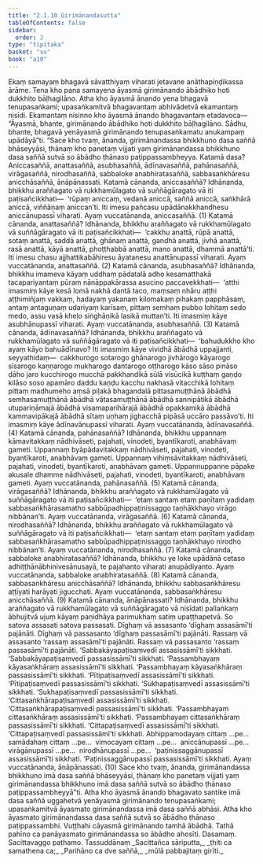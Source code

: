 ```yaml
---
title: "2.1.10 Girimānandasutta"
tableOfContents: false
sidebar:
  order: 2
type: "tipitaka"
basket: "su"
book: "a10"
---
```



<DynamicBreadcrumb />

<Division number="60" book="a10">

<Paragraph number="428" book="a10">
Ekaṃ samayaṃ bhagavā sāvatthiyaṃ viharati jetavane anāthapiṇḍikassa ārāme. Tena kho pana samayena āyasmā girimānando ābādhiko hoti dukkhito bāḷhagilāno. Atha kho āyasmā ānando yena bhagavā tenupasaṅkami; upasaṅkamitvā bhagavantaṃ abhivādetvā ekamantaṃ nisīdi. Ekamantaṃ nisinno kho āyasmā ānando bhagavantaṃ etadavoca—
</Paragraph>

<Paragraph number="429" book="a10">
“Āyasmā, bhante, girimānando ābādhiko hoti dukkhito bāḷhagilāno. Sādhu, bhante, bhagavā yenāyasmā girimānando tenupasaṅkamatu anukampaṃ upādāyā”ti. “Sace kho tvaṃ, ānanda, girimānandassa bhikkhuno dasa saññā bhāseyyāsi, ṭhānaṃ kho panetaṃ vijjati yaṃ girimānandassa bhikkhuno dasa saññā sutvā so ābādho ṭhānaso paṭippassambheyya.
</Paragraph>

<Paragraph number="430" book="a10">
Katamā dasa? Aniccasaññā, anattasaññā, asubhasaññā, ādīnavasaññā, pahānasaññā, virāgasaññā, nirodhasaññā, sabbaloke anabhiratasaññā, sabbasaṅkhāresu anicchāsaññā, ānāpānassati.
</Paragraph>

<Paragraph number="431" book="a10">
Katamā cānanda, aniccasaññā? Idhānanda, bhikkhu araññagato vā rukkhamūlagato vā suññāgāragato vā iti paṭisañcikkhati—  ‘rūpaṃ aniccaṃ, vedanā aniccā, saññā aniccā, saṅkhārā aniccā, viññāṇaṃ aniccan’ti. Iti imesu pañcasu upādānakkhandhesu aniccānupassī viharati. Ayaṃ vuccatānanda, aniccasaññā. (1)
</Paragraph>

<Paragraph number="432" book="a10">
Katamā cānanda, anattasaññā? Idhānanda, bhikkhu araññagato vā rukkhamūlagato vā suññāgāragato vā iti paṭisañcikkhati—  ‘cakkhu anattā, rūpā anattā, sotaṃ anattā, saddā anattā, ghānaṃ anattā, gandhā anattā, jivhā anattā, rasā anattā, kāyā anattā, phoṭṭhabbā anattā, mano anattā, dhammā anattā’ti. Iti imesu chasu ajjhattikabāhiresu āyatanesu anattānupassī viharati. Ayaṃ vuccatānanda, anattasaññā. (2)
</Paragraph>

<Paragraph number="433" book="a10">
Katamā cānanda, asubhasaññā? Idhānanda, bhikkhu imameva kāyaṃ uddhaṃ pādatalā adho kesamatthakā tacapariyantaṃ pūraṃ nānāppakārassa asucino paccavekkhati—  ‘atthi imasmiṃ kāye kesā lomā nakhā dantā taco, maṃsaṃ nhāru aṭṭhi aṭṭhimiñjaṃ vakkaṃ, hadayaṃ yakanaṃ kilomakaṃ pihakaṃ papphāsaṃ, antaṃ antaguṇaṃ udariyaṃ karīsaṃ, pittaṃ semhaṃ pubbo lohitaṃ sedo medo, assu vasā kheḷo siṅghāṇikā lasikā muttan’ti. Iti imasmiṃ kāye asubhānupassī viharati. Ayaṃ vuccatānanda, asubhasaññā. (3)
</Paragraph>

<Paragraph number="434" book="a10">
Katamā cānanda, ādīnavasaññā? Idhānanda, bhikkhu araññagato vā rukkhamūlagato vā suññāgāragato vā iti paṭisañcikkhati—  ‘bahudukkho kho ayaṃ kāyo bahuādīnavo? Iti imasmiṃ kāye vividhā ābādhā uppajjanti, seyyathidaṃ—  cakkhurogo sotarogo ghānarogo jivhārogo kāyarogo sīsarogo kaṇṇarogo mukharogo dantarogo oṭṭharogo kāso sāso pināso ḍāho jaro kucchirogo mucchā pakkhandikā sūlā visūcikā kuṭṭhaṃ gaṇḍo kilāso soso apamāro daddu kaṇḍu kacchu nakhasā vitacchikā lohitaṃ pittaṃ madhumeho aṃsā piḷakā bhagandalā pittasamuṭṭhānā ābādhā semhasamuṭṭhānā ābādhā vātasamuṭṭhānā ābādhā sannipātikā ābādhā utupariṇāmajā ābādhā visamaparihārajā ābādhā opakkamikā ābādhā kammavipākajā ābādhā sītaṃ uṇhaṃ jighacchā pipāsā uccāro passāvo’ti. Iti imasmiṃ kāye ādīnavānupassī viharati. Ayaṃ vuccatānanda, ādīnavasaññā. (4)
</Paragraph>

<Paragraph number="435" book="a10">
Katamā cānanda, pahānasaññā? Idhānanda, bhikkhu uppannaṃ kāmavitakkaṃ nādhivāseti, pajahati, vinodeti, byantīkaroti, anabhāvaṃ gameti. Uppannaṃ byāpādavitakkaṃ nādhivāseti, pajahati, vinodeti, byantīkaroti, anabhāvaṃ gameti. Uppannaṃ vihiṃsāvitakkaṃ nādhivāseti, pajahati, vinodeti, byantīkaroti, anabhāvaṃ gameti. Uppannuppanne pāpake akusale dhamme nādhivāseti, pajahati, vinodeti, byantīkaroti, anabhāvaṃ gameti. Ayaṃ vuccatānanda, pahānasaññā. (5)
</Paragraph>

<Paragraph number="436" book="a10">
Katamā cānanda, virāgasaññā? Idhānanda, bhikkhu araññagato vā rukkhamūlagato vā suññāgāragato vā iti paṭisañcikkhati—  ‘etaṃ santaṃ etaṃ paṇītaṃ yadidaṃ sabbasaṅkhārasamatho sabbūpadhippaṭinissaggo taṇhākkhayo virāgo nibbānan’ti. Ayaṃ vuccatānanda, virāgasaññā. (6)
</Paragraph>

<Paragraph number="437" book="a10">
Katamā cānanda, nirodhasaññā? Idhānanda, bhikkhu araññagato vā rukkhamūlagato vā suññāgāragato vā iti paṭisañcikkhati—  ‘etaṃ santaṃ etaṃ paṇītaṃ yadidaṃ sabbasaṅkhārasamatho sabbūpadhippaṭinissaggo taṇhākkhayo nirodho nibbānan’ti. Ayaṃ vuccatānanda, nirodhasaññā. (7)
</Paragraph>

<Paragraph number="438" book="a10">
Katamā cānanda, sabbaloke anabhiratasaññā? Idhānanda, bhikkhu ye loke upādānā cetaso adhiṭṭhānābhinivesānusayā, te pajahanto viharati anupādiyanto. Ayaṃ vuccatānanda, sabbaloke anabhiratasaññā. (8)
</Paragraph>

<Paragraph number="439" book="a10">
Katamā cānanda, sabbasaṅkhāresu anicchāsaññā? Idhānanda, bhikkhu sabbasaṅkhāresu aṭṭīyati harāyati jigucchati. Ayaṃ vuccatānanda, sabbasaṅkhāresu anicchāsaññā. (9)
</Paragraph>

<Paragraph number="440" book="a10">
Katamā cānanda, ānāpānassati? Idhānanda, bhikkhu araññagato vā rukkhamūlagato vā suññāgāragato vā nisīdati pallaṅkaṃ ābhujitvā ujuṃ kāyaṃ paṇidhāya parimukhaṃ satiṃ upaṭṭhapetvā. So satova assasati satova passasati. Dīghaṃ vā assasanto ‘dīghaṃ assasāmī’ti pajānāti. Dīghaṃ vā passasanto ‘dīghaṃ passasāmī’ti pajānāti. Rassaṃ vā assasanto ‘rassaṃ assasāmī’ti pajānāti. Rassaṃ vā passasanto ‘rassaṃ passasāmī’ti pajānāti. ‘Sabbakāyapaṭisaṃvedī assasissāmī’ti sikkhati. ‘Sabbakāyapaṭisaṃvedī passasissāmī’ti sikkhati. ‘Passambhayaṃ kāyasaṅkhāraṃ assasissāmī’ti sikkhati. ‘Passambhayaṃ kāyasaṅkhāraṃ passasissāmī’ti sikkhati. ‘Pītipaṭisaṃvedī assasissāmī’ti sikkhati. ‘Pītipaṭisaṃvedī passasissāmī’ti sikkhati. ‘Sukhapaṭisaṃvedī assasissāmī’ti sikkhati. ‘Sukhapaṭisaṃvedī passasissāmī’ti sikkhati. ‘Cittasaṅkhārapaṭisaṃvedī assasissāmī’ti sikkhati. ‘Cittasaṅkhārapaṭisaṃvedī passasissāmī’ti sikkhati. ‘Passambhayaṃ cittasaṅkhāraṃ assasissāmī’ti sikkhati. ‘Passambhayaṃ cittasaṅkhāraṃ passasissāmī’ti sikkhati. ‘Cittapaṭisaṃvedī assasissāmī’ti sikkhati. ‘Cittapaṭisaṃvedī passasissāmī’ti sikkhati. Abhippamodayaṃ cittaṃ …pe…  samādahaṃ cittaṃ …pe…  vimocayaṃ cittaṃ …pe…  aniccānupassī …pe…  virāgānupassī …pe…  nirodhānupassī …pe…  ‘paṭinissaggānupassī assasissāmī’ti sikkhati. ‘Paṭinissaggānupassī passasissāmī’ti sikkhati. Ayaṃ vuccatānanda, ānāpānassati. (10)
</Paragraph>

<Paragraph number="441" book="a10">
Sace kho tvaṃ, ānanda, girimānandassa bhikkhuno imā dasa saññā bhāseyyāsi, ṭhānaṃ kho panetaṃ vijjati yaṃ girimānandassa bhikkhuno imā dasa saññā sutvā so ābādho ṭhānaso paṭippassambheyyā”ti.
</Paragraph>

<Paragraph number="442" book="a10">
Atha kho āyasmā ānando bhagavato santike imā dasa saññā uggahetvā yenāyasmā girimānando tenupasaṅkami; upasaṅkamitvā āyasmato girimānandassa imā dasa saññā abhāsi. Atha kho āyasmato girimānandassa dasa saññā sutvā so ābādho ṭhānaso paṭippassambhi. Vuṭṭhahi cāyasmā girimānando tamhā ābādhā. Tathā pahīno ca panāyasmato girimānandassa so ābādho ahosīti.

</Paragraph>
</Division>

<Paragraph number="443" type="center" book="a10">
Dasamaṃ.



</Paragraph>

<Paragraph number="444" type="center" book="a10">
Sacittavaggo paṭhamo.



</Paragraph>

<Paragraph number="445" type="center" book="a10">
Tassuddānaṃ


</Paragraph>

<Paragraph number="446" type="verses" book="a10">
_Sacittañca sāriputta,_  
_ṭhiti ca samathena ca;_  
_Parihāno ca dve saññā,_  
_mūlā pabbajitaṃ girīti._
</Paragraph>